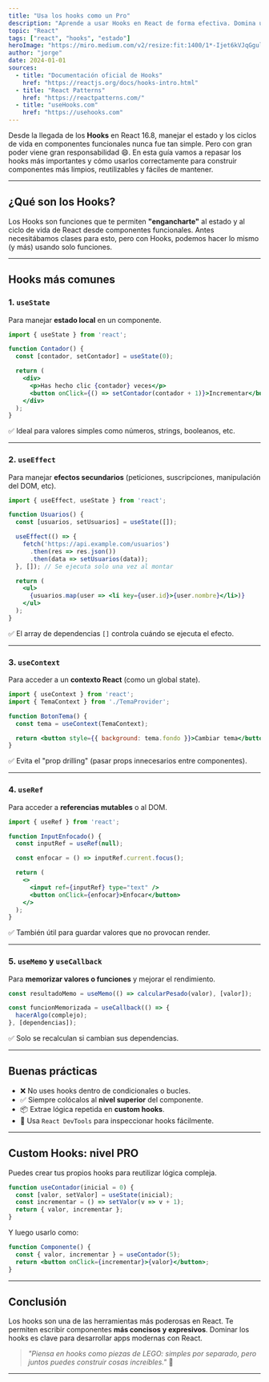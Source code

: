 ```yaml
---
title: "Usa los hooks como un Pro"
description: "Aprende a usar Hooks en React de forma efectiva. Domina useState, useEffect, useContext y más para escribir código limpio y reutilizable."
topic: "React"
tags: ["react", "hooks", "estado"]
heroImage: "https://miro.medium.com/v2/resize:fit:1400/1*-Ijet6kVJqGgul6adezDLQ.png"
author: "jorge"
date: 2024-01-01
sources:
  - title: "Documentación oficial de Hooks"
    href: "https://reactjs.org/docs/hooks-intro.html"
  - title: "React Patterns"
    href: "https://reactpatterns.com/"
  - title: "useHooks.com"
    href: "https://usehooks.com"
---
```


Desde la llegada de los **Hooks** en React 16.8, manejar el estado y los ciclos de vida en componentes funcionales nunca fue tan simple. Pero con gran poder viene gran responsabilidad 😄. En esta guía vamos a repasar los hooks más importantes y cómo usarlos correctamente para construir componentes más limpios, reutilizables y fáciles de mantener.

---

## ¿Qué son los Hooks?

Los Hooks son funciones que te permiten **"engancharte"** al estado y al ciclo de vida de React desde componentes funcionales. Antes necesitábamos clases para esto, pero con Hooks, podemos hacer lo mismo (y más) usando solo funciones.

---

## Hooks más comunes

### 1. `useState`
Para manejar **estado local** en un componente.

```jsx
import { useState } from 'react';

function Contador() {
  const [contador, setContador] = useState(0);

  return (
    <div>
      <p>Has hecho clic {contador} veces</p>
      <button onClick={() => setContador(contador + 1)}>Incrementar</button>
    </div>
  );
}
```

✅ Ideal para valores simples como números, strings, booleanos, etc.

---

### 2. `useEffect`
Para manejar **efectos secundarios** (peticiones, suscripciones, manipulación del DOM, etc).

```jsx
import { useEffect, useState } from 'react';

function Usuarios() {
  const [usuarios, setUsuarios] = useState([]);

  useEffect(() => {
    fetch('https://api.example.com/usuarios')
      .then(res => res.json())
      .then(data => setUsuarios(data));
  }, []); // Se ejecuta solo una vez al montar

  return (
    <ul>
      {usuarios.map(user => <li key={user.id}>{user.nombre}</li>)}
    </ul>
  );
}
```

✅ El array de dependencias `[]` controla cuándo se ejecuta el efecto.

---

### 3. `useContext`
Para acceder a un **contexto React** (como un global state).

```jsx
import { useContext } from 'react';
import { TemaContext } from './TemaProvider';

function BotonTema() {
  const tema = useContext(TemaContext);

  return <button style={{ background: tema.fondo }}>Cambiar tema</button>;
}
```

✅ Evita el "prop drilling" (pasar props innecesarios entre componentes).

---

### 4. `useRef`
Para acceder a **referencias mutables** o al DOM.

```jsx
import { useRef } from 'react';

function InputEnfocado() {
  const inputRef = useRef(null);

  const enfocar = () => inputRef.current.focus();

  return (
    <>
      <input ref={inputRef} type="text" />
      <button onClick={enfocar}>Enfocar</button>
    </>
  );
}
```

✅ También útil para guardar valores que no provocan render.

---

### 5. `useMemo` y `useCallback`
Para **memorizar valores o funciones** y mejorar el rendimiento.

```jsx
const resultadoMemo = useMemo(() => calcularPesado(valor), [valor]);

const funcionMemorizada = useCallback(() => {
  hacerAlgo(complejo);
}, [dependencias]);
```

✅ Solo se recalculan si cambian sus dependencias.

---

## Buenas prácticas

- ❌ No uses hooks dentro de condicionales o bucles.
- ✅ Siempre colócalos al **nivel superior** del componente.
- 📦 Extrae lógica repetida en **custom hooks**.
- 🧪 Usa `React DevTools` para inspeccionar hooks fácilmente.

---

## Custom Hooks: nivel PRO

Puedes crear tus propios hooks para reutilizar lógica compleja.

```jsx
function useContador(inicial = 0) {
  const [valor, setValor] = useState(inicial);
  const incrementar = () => setValor(v => v + 1);
  return { valor, incrementar };
}
```

Y luego usarlo como:

```jsx
function Componente() {
  const { valor, incrementar } = useContador(5);
  return <button onClick={incrementar}>{valor}</button>;
}
```

---

## Conclusión

Los hooks son una de las herramientas más poderosas en React. Te permiten escribir componentes **más concisos y expresivos**. Dominar los hooks es clave para desarrollar apps modernas con React.

> _"Piensa en hooks como piezas de LEGO: simples por separado, pero juntos puedes construir cosas increíbles."_ 🧱

---
